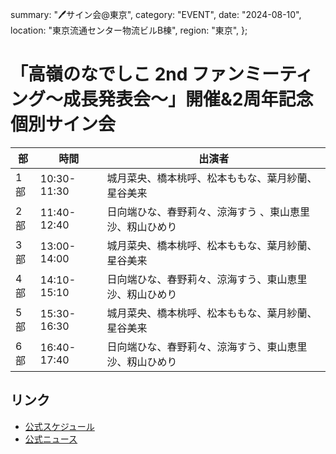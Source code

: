   summary: "🖊サイン会@東京",
  category: "EVENT",
  date: "2024-08-10",
  location: "東京流通センター物流ビルB棟",
  region: "東京",
};

# 「高嶺のなでしこ 2nd ファンミーティング〜成長発表会〜」開催&2周年記念個別サイン会

| 部  | 時間        | 出演者                                                  |
| --- | ----------- | ------------------------------------------------------- |
| 1部 | 10:30-11:30 | 城月菜央、橋本桃呼、松本ももな、葉月紗蘭、星谷美来      |
| 2部 | 11:40-12:40 | 日向端ひな、春野莉々、涼海すう 、東山恵里沙、籾山ひめり |
| 3部 | 13:00-14:00 | 城月菜央、橋本桃呼、松本ももな、葉月紗蘭、星谷美来      |
| 4部 | 14:10-15:10 | 日向端ひな、春野莉々、涼海すう、東山恵里沙、籾山ひめり  |
| 5部 | 15:30-16:30 | 城月菜央、橋本桃呼、松本ももな、葉月紗蘭、星谷美来      |
| 6部 | 16:40-17:40 | 日向端ひな、春野莉々、涼海すう、東山恵里沙、籾山ひめり  |

## リンク

* [公式スケジュール](https://takanenonadeshiko.jp/events/event/「高嶺のなでしこ-2nd-ファンミーティング〜成長発/)
* [公式ニュース](https://takanenonadeshiko.jp/【最終受付！】「高嶺のなでしこ-2nd-ファンミーテ/)
